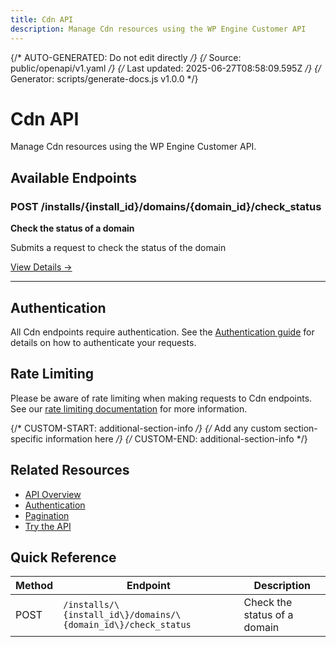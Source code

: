 ```yaml
---
title: Cdn API
description: Manage Cdn resources using the WP Engine Customer API
---
```


{/* AUTO-GENERATED: Do not edit directly */}
{/* Source: public/openapi/v1.yaml */}
{/* Last updated: 2025-06-27T08:58:09.595Z */}
{/* Generator: scripts/generate-docs.js v1.0.0 */}

# Cdn API

Manage Cdn resources using the WP Engine Customer API.

## Available Endpoints

### POST /installs/\{install_id\}/domains/\{domain_id\}/check_status

**Check the status of a domain**

Submits a request to check the status of the domain

[View Details →](/api-reference/endpoints/cdn/check-status/)

---


## Authentication

All Cdn endpoints require authentication. See the [Authentication guide](/api-reference/authentication/) for details on how to authenticate your requests.

## Rate Limiting

Please be aware of rate limiting when making requests to Cdn endpoints. See our [rate limiting documentation](/api-reference/overview/#rate-limiting) for more information.

{/* CUSTOM-START: additional-section-info */}
{/* Add any custom section-specific information here */}
{/* CUSTOM-END: additional-section-info */}

## Related Resources

- [API Overview](/api-reference/overview/)
- [Authentication](/api-reference/authentication/)
- [Pagination](/api-reference/pagination/)
- [Try the API](/try/playground/)

## Quick Reference

| Method | Endpoint | Description |
|--------|----------|-------------|
| POST | `/installs/\{install_id\}/domains/\{domain_id\}/check_status` | Check the status of a domain |
